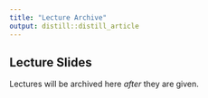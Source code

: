 ---
title: "Lecture Archive"
output: distill::distill_article
---



## Lecture Slides

Lectures will be archived here *after* they are given.